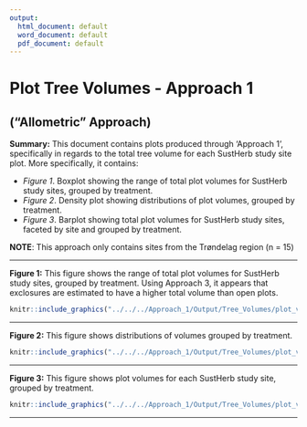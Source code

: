 ```yaml
---
output:
  html_document: default
  word_document: default
  pdf_document: default
---
```

# Plot Tree Volumes - Approach 1
## ("Allometric" Approach)

**Summary:**
This document contains plots produced through 'Approach 1', specifically in regards to the total tree volume for each SustHerb study site plot. More specifically, it contains: 

* *Figure 1*. Boxplot showing the range of total plot volumes for SustHerb study sites, grouped by treatment.
* *Figure 2*. Density plot showing distributions of plot volumes, grouped by treatment.
* *Figure 3*. Barplot showing total plot volumes for SustHerb study sites, faceted by site and grouped by treatment.

**NOTE**: This approach only contains sites from the Trøndelag region (n = 15)

***

**Figure 1:**
This figure shows the range of total plot volumes for SustHerb study sites, grouped by treatment. Using Approach 3, it appears that exclosures are estimated to have a higher total volume than open plots.
  
  
```r
knitr::include_graphics("../../../Approach_1/Output/Tree_Volumes/plot_volumes_approach_1.png")
```


***
\pagebreak

**Figure 2:**
This figure shows distributions of volumes grouped by treatment.
  
```r
knitr::include_graphics("../../../Approach_1/Output/Tree_Volumes/plot_volumes_density_approach_1.png")
```

***

\pagebreak

**Figure 3:**
This figure shows plot volumes for each SustHerb study site, grouped by treatment.
  
```r
knitr::include_graphics("../../../Approach_1/Output/Tree_Volumes/plot_volumes_faceted_approach_1.png")
```

***
